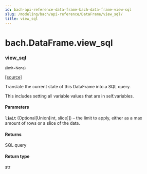 ```yaml
---
id: bach-api-reference-data-frame-bach-data-frame-view-sql
slug: /modeling/bach/api-reference/DataFrame/view_sql/
title: view_sql
---
```


# bach.DataFrame.view_sql

<div className="method">

### <span className="name">view_sql</span>

<small className="parameter-list">(<span className="parameter" id="limit">limit=None</span>)</small>


&#8203;<span className="view-source">[[source]](https://github.com/objectiv/objectiv-analytics/blob/mainon3.8/site-packages/bach/dataframe.py)</span>

<div className="content">

Translate the current state of this DataFrame into a SQL query.

This includes setting all variable values that are in self.variables.


#### Parameters

**`limit`** (Optional[Union[int, slice]]) – the limit to apply, either as a max amount of rows or a slice of the data.



#### Returns

SQL query



#### Return type

str



</div>


</div>
